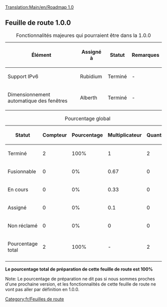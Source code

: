 {{Template:Historique/Fr}}
[[Translation:Main/en/Roadmap 1.0]]{{en/-}}{{Template:EnteteRoadmap/Fr|
precedent=Feuille de route 0.7|
courant=Feuille de route 1.0|
suivant=Feuille de route 1.1|
}}
== Feuille de route 1.0.0 ==

{| border="1"
|+ Fonctionnalités majeures qui pourraient être dans la 1.0.0
|-
! Élément !! Assigné à !! Statut !! Remarques
|-
|Support IPv6 || Rubidium
!class="done" | Terminé || -
|-
|Dimensionnement automatique des fenêtres || Alberth
!class="done" | Terminé || -
|}




{| border="1"
|+ Pourcentage global
|-
! Statut !! Compteur !! Pourcentage !! Multiplicateur !! Quantité
|-
!class="checked" | Terminé || 2 || 100% || 1 || 2
|-
!class="wip" | Fusionnable || 0 || 0% || 0.67 || 0
|-
!class="wip" | En cours || 0 || 0% || 0.33 || 0
|-
!class="claimed" | Assigné || 0 || 0% || 0.1 || 0
|-
!class="unclaimed" | Non réclamé || 0 || 0% || 0 || 0
|-
!class="wip" | Pourcentage total 
!class="wip" | 2
!class="wip" | 100% 
!class="wip" | - 
!class="wip" | 2
|-
|}
'''Le pourcentage total de préparation de cette feuille de route est 100%'''

Note: Le pourcentage de préparation ne dit pas si nous sommes proches d'une prochaine version, et les fonctionnalités de cette feuille de route ne vont pas aller par définition en 1.0.0.
[[Category:fr/Feuilles de route]]
